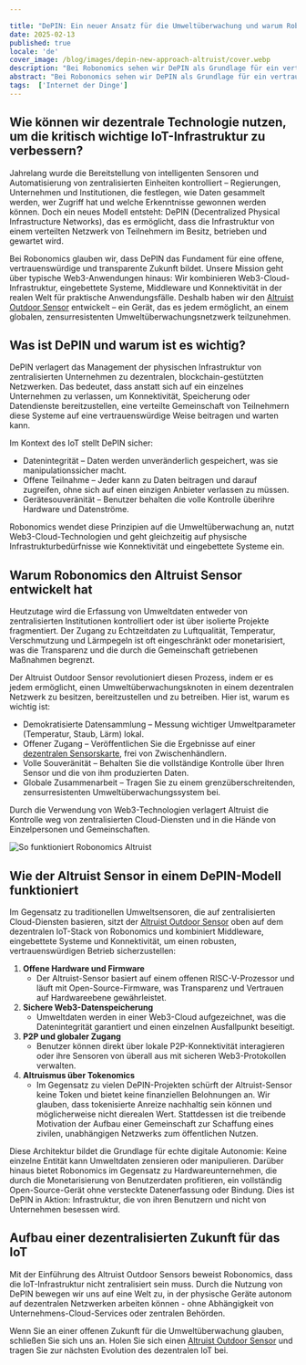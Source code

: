 ```yaml
---

title: "DePIN: Ein neuer Ansatz für die Umweltüberwachung und warum Robonomics den Altruist Sensor entwickelt hat"
date: 2025-02-13
published: true
locale: 'de'
cover_image: /blog/images/depin-new-approach-altruist/cover.webp
description: "Bei Robonomics sehen wir DePIN als Grundlage für ein vertrauenswürdiges, nutzerbesessenes IoT-Ökosystem. Der Altruist Outdoor Sensor ermöglicht es jedem, zu einem zensurresistenten Umweltüberwachungsnetzwerk beizutragen, das die Web3-Infrastruktur für offene, überprüfbare Daten nutzt – frei von zentralisierter Kontrolle."
abstract: "Bei Robonomics sehen wir DePIN als Grundlage für ein vertrauenswürdiges, nutzerbesessenes IoT-Ökosystem. Der Altruist Outdoor Sensor ermöglicht es jedem, zu einem zensurresistenten Umweltüberwachungsnetzwerk beizutragen, das die Web3-Infrastruktur für offene, überprüfbare Daten nutzt – frei von zentralisierter Kontrolle."
tags:  ['Internet der Dinge']
---
```


## Wie können wir dezentrale Technologie nutzen, um die kritisch wichtige IoT-Infrastruktur zu verbessern?

Jahrelang wurde die Bereitstellung von intelligenten Sensoren und Automatisierung von zentralisierten Einheiten kontrolliert – Regierungen, Unternehmen und Institutionen, die festlegen, wie Daten gesammelt werden, wer Zugriff hat und welche Erkenntnisse gewonnen werden können. Doch ein neues Modell entsteht: DePIN (Decentralized Physical Infrastructure Networks), das es ermöglicht, dass die Infrastruktur von einem verteilten Netzwerk von Teilnehmern im Besitz, betrieben und gewartet wird.

Bei Robonomics glauben wir, dass DePIN das Fundament für eine offene, vertrauenswürdige und transparente Zukunft bildet. Unsere Mission geht über typische Web3-Anwendungen hinaus: Wir kombinieren Web3-Cloud-Infrastruktur, eingebettete Systeme, Middleware und Konnektivität in der realen Welt für praktische Anwendungsfälle. Deshalb haben wir den [Altruist Outdoor Sensor](https://robonomics.network/devices/altruist/) entwickelt – ein Gerät, das es jedem ermöglicht, an einem globalen, zensurresistenten Umweltüberwachungsnetzwerk teilzunehmen.

## Was ist DePIN und warum ist es wichtig?

DePIN verlagert das Management der physischen Infrastruktur von zentralisierten Unternehmen zu dezentralen, blockchain-gestützten Netzwerken. Das bedeutet, dass anstatt sich auf ein einzelnes Unternehmen zu verlassen, um Konnektivität, Speicherung oder Datendienste bereitzustellen, eine verteilte Gemeinschaft von Teilnehmern diese Systeme auf eine vertrauenswürdige Weise beitragen und warten kann.

Im Kontext des IoT stellt DePIN sicher:

- Datenintegrität – Daten werden unveränderlich gespeichert, was sie manipulationssicher macht.
- Offene Teilnahme – Jeder kann zu Daten beitragen und darauf zugreifen, ohne sich auf einen einzigen Anbieter verlassen zu müssen.
- Gerätesouveränität – Benutzer behalten die volle Kontrolle überihre Hardware und Datenströme.

Robonomics wendet diese Prinzipien auf die Umweltüberwachung an, nutzt Web3-Cloud-Technologien und geht gleichzeitig auf physische Infrastrukturbedürfnisse wie Konnektivität und eingebettete Systeme ein.

## Warum Robonomics den Altruist Sensor entwickelt hat

Heutzutage wird die Erfassung von Umweltdaten entweder von zentralisierten Institutionen kontrolliert oder ist über isolierte Projekte fragmentiert. Der Zugang zu Echtzeitdaten zu Luftqualität, Temperatur, Verschmutzung und Lärmpegeln ist oft eingeschränkt oder monetarisiert, was die Transparenz und die durch die Gemeinschaft getriebenen Maßnahmen begrenzt.

Der Altruist Outdoor Sensor revolutioniert diesen Prozess, indem er es jedem ermöglicht, einen Umweltüberwachungsknoten in einem dezentralen Netzwerk zu besitzen, bereitzustellen und zu betreiben. Hier ist, warum es wichtig ist:

- Demokratisierte Datensammlung – Messung wichtiger Umweltparameter (Temperatur, Staub, Lärm) lokal.
- Offener Zugang – Veröffentlichen Sie die Ergebnisse auf einer [dezentralen Sensorskarte](https://sensors.social/#/remote/pm10/3/39.0277/8.7891), frei von Zwischenhändlern.
- Volle Souveränität – Behalten Sie die vollständige Kontrolle über Ihren Sensor und die von ihm produzierten Daten.
- Globale Zusammenarbeit – Tragen Sie zu einem grenzüberschreitenden, zensurresistenten Umweltüberwachungssystem bei.

Durch die Verwendung von Web3-Technologien verlagert Altruist die Kontrolle weg von zentralisierten Cloud-Diensten und in die Hände von Einzelpersonen und Gemeinschaften.


![So funktioniert Robonomics Altruist](/blog/images/depin-new-approach-altruist/How_Altruist_Works.webp)


## Wie der Altruist Sensor in einem DePIN-Modell funktioniert

Im Gegensatz zu traditionellen Umweltsensoren, die auf zentralisierten Cloud-Diensten basieren, sitzt der [Altruist Outdoor Sensor](https://robonomics.network/devices/altruist/) oben auf dem dezentralen IoT-Stack von Robonomics und kombiniert Middleware, eingebettete Systeme und Konnektivität, um einen robusten, vertrauenswürdigen Betrieb sicherzustellen:

1. **Offene Hardware und Firmware**
    - Der Altruist-Sensor basiert auf einem offenen RISC-V-Prozessor und läuft mit Open-Source-Firmware, was Transparenz und Vertrauen auf Hardwareebene gewährleistet.
2. **Sichere Web3-Datenspeicherung**
    - Umweltdaten werden in einer Web3-Cloud aufgezeichnet, was die Datenintegrität garantiert und einen einzelnen Ausfallpunkt beseitigt.
3. **P2P und globaler Zugang**
    - Benutzer können direkt über lokale P2P-Konnektivität interagieren oder ihre Sensoren von überall aus mit sicheren Web3-Protokollen verwalten.
4. **Altruismus über Tokenomics**
    - Im Gegensatz zu vielen DePIN-Projekten schürft der Altruist-Sensor keine Token und bietet keine finanziellen Belohnungen an. Wir glauben, dass tokenisierte Anreize nachhaltig sein können und möglicherweise nicht dierealen Wert. Stattdessen ist die treibende Motivation der Aufbau einer Gemeinschaft zur Schaffung eines zivilen, unabhängigen Netzwerks zum öffentlichen Nutzen.

Diese Architektur bildet die Grundlage für echte digitale Autonomie: Keine einzelne Entität kann Umweltdaten zensieren oder manipulieren. Darüber hinaus bietet Robonomics im Gegensatz zu Hardwareunternehmen, die durch die Monetarisierung von Benutzerdaten profitieren, ein vollständig Open-Source-Gerät ohne versteckte Datenerfassung oder Bindung. Dies ist DePIN in Aktion: Infrastruktur, die von ihren Benutzern und nicht von Unternehmen besessen wird.

## Aufbau einer dezentralisierten Zukunft für das IoT

Mit der Einführung des Altruist Outdoor Sensors beweist Robonomics, dass die IoT-Infrastruktur nicht zentralisiert sein muss. Durch die Nutzung von DePIN bewegen wir uns auf eine Welt zu, in der physische Geräte autonom auf dezentralen Netzwerken arbeiten können - ohne Abhängigkeit von Unternehmens-Cloud-Services oder zentralen Behörden.

Wenn Sie an einer offenen Zukunft für die Umweltüberwachung glauben, schließen Sie sich uns an. Holen Sie sich einen [Altruist Outdoor Sensor](https://robonomics.network/devices/altruist/) und tragen Sie zur nächsten Evolution des dezentralen IoT bei.